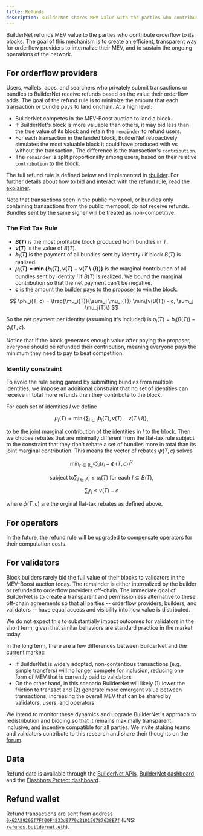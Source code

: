 ```yaml
---
title: Refunds
description: BuilderNet shares MEV value with the parties who contribute to its blocks.
---
```


BuilderNet refunds MEV value to the parties who contribute orderflow to its blocks. The goal of this mechanism is to create an efficient, transparent way for orderflow providers to internalize their MEV, and to sustain the ongoing operations of the network.

## For orderflow providers

Users, wallets, apps, and searchers who privately submit transactions or bundles to BuilderNet receive refunds based on the value their orderflow adds. The goal of the refund rule is to minimize the amount that each transaction or bundle pays to land onchain. At a high level:
- BuilderNet competes in the MEV-Boost auction to land a block.
- If BuilderNet's block is more valuable than others, it may bid less than the true value of its block and retain the `remainder` to refund users.
- For each transaction in the landed block, BuilderNet retroactively simulates the most valuable block it could have produced with vs without the transaction. The difference is the transaction's `contribution`.
- The `remainder` is split proportionally among users, based on their relative `contribution` to the block.

The full refund rule is defined below and implemented in [rbuilder](https://github.com/flashbots/rbuilder). For further details about how to bid and interact with the refund rule, read the [explainer](https://collective.flashbots.net/t/refund-rule-wat-dis-how-to-and-faq/4049/2).

Note that transactions seen in the public mempool, or bundles only containing transactions from the public mempool, do not receive refunds. Bundles sent by the same signer will be treated as non-competitive.

### The Flat Tax Rule

- **$B(T)$** is the most profitable block produced from bundles in $T$.
- **$v(T)$** is the value of $B(T)$.
- **$b_i(T)$** is the payment of all bundles sent by identity $i$ if block $B(T)$ is realized.
- **$\mu_i(T) = \min\{b_i(T), v(T) - v(T \setminus \{i\})\}$** is the marginal contribution of all bundles sent by identity $i$ if $B(T)$ is realized. We bound the marginal contribution so that the net payment can't be negative.
- **$c$** is the amount the builder pays to the proposer to win the block.

$$
\phi_i(T, c) = \frac{\mu_i(T)}{\sum_j \mu_j(T)} \min\{v(B(T)) - c, \sum_j \mu_j(T)\}
$$

So the net payment per identity (assuming it's included) is $p_i(T) = b_i(B(T)) - \phi_i(T, c)$.

Notice that if the block generates enough value after paying the proposer, everyone should be refunded their contribution, meaning everyone pays the minimum they need to pay to beat competition.

### Identity constraint

To avoid the rule being gamed by submitting bundles from multiple identities, we impose an additional constraint that no set of identities can receive in total more refunds than they contribute to the block.

For each set of identities $I$ we define

$$
\mu_I(T) = \min\{\sum_{i\in I} b_i(T), v(T) - v(T \setminus I)\},
$$

to be the joint marginal contribution of the identities in $I$ to the block. Then we choose rebates that are minimally different from the flat-tax rule subject to the constraint that they don't rebate a set of bundles more in total than its joint marginal contribution. This means the vector of rebates $\psi(T, c)$ solves

$$
\min_{r\in\mathbb{R}^n_+} \sum_i (r_i - \phi_i(T, c))^2
$$

$$
\text{subject to} \sum_{i\in I} r_i \leq \mu_I(T) \text{ for each } I \subseteq B(T),
$$

$$
\sum_i r_i \leq v(T) - c
$$

where $\phi(T, c)$ are the orginal flat-tax rebates as defined above.

## For operators

In the future, the refund rule will be upgraded to compensate operators for their computation costs.

## For validators

Block builders rarely bid the full value of their blocks to validators in the MEV-Boost auction today. The remainder is either internalized by the builder or refunded to orderflow providers off-chain. The immediate goal of BuilderNet is to create a transparent and permissionless alternative to these off-chain agreements so that all parties -- orderflow providers, builders, and validators -- have equal access and visibility into how value is distributed.

We do not expect this to substantially impact outcomes for validators in the short term, given that similar behaviors are standard practice in the market today.

In the long term, there are a few differences between BuilderNet and the current market:
- If BuilderNet is widely adopted, non-contentious transactions (e.g. simple transfers) will no longer compete for inclusion, reducing one form of MEV that is currently paid to validators
- On the other hand, in this scenario BuilderNet will likely (1) lower the friction to transact and (2) generate more emergent value between transactions, increasing the overall MEV that can be shared by validators, users, and operators

We intend to monitor these dynamics and upgrade BuilderNet's approach to redistribution and bidding so that it remains maximally transparent, inclusive, and incentive compatible for all parties. We invite staking teams and validators contribute to this research and share their thoughts on the [forum](https://collective.flashbots.net/).

## Data

Refund data is available through the [BuilderNet APIs](./api.mdx#Refunds), [BuilderNet dashboard](https://dune.com/flashbots/buildernet), and the [Flashbots Protect dashboard](https://dune.com/flashbots/flashbots-protect).

## Refund wallet

Refund transactions are sent from address [`0x62A29205f7Ff00F4233d9779c210150787638E7f`](https://etherscan.io/address/0x62A29205f7Ff00F4233d9779c210150787638E7f) (ENS: [`refunds.buildernet.eth`](https://etherscan.io/name-lookup-search?id=refunds.buildernet.eth)).
